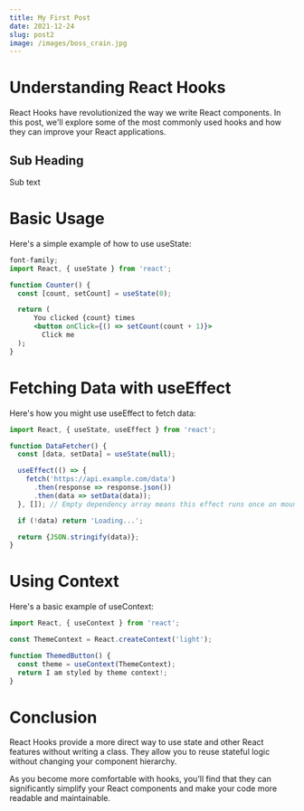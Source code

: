 ```yaml
---
title: My First Post
date: 2021-12-24
slug: post2
image: /images/boss_crain.jpg
---
```


# Understanding React Hooks
React Hooks have revolutionized the way we write React components. In this post, we'll explore some of the most commonly used hooks and how they can improve your React applications.
## Sub Heading
Sub text
# Basic Usage
Here's a simple example of how to use useState:

```jsx
font-family;
import React, { useState } from 'react';

function Counter() {
  const [count, setCount] = useState(0);

  return (
      You clicked {count} times
      <button onClick={() => setCount(count + 1)}>
        Click me
  );
}
```

# Fetching Data with useEffect

Here's how you might use useEffect to fetch data:

```jsx
import React, { useState, useEffect } from 'react';

function DataFetcher() {
  const [data, setData] = useState(null);

  useEffect(() => {
    fetch('https://api.example.com/data')
      .then(response => response.json())
      .then(data => setData(data));
  }, []); // Empty dependency array means this effect runs once on mount

  if (!data) return 'Loading...';

  return {JSON.stringify(data)};
}
```

# Using Context

Here's a basic example of useContext:

```jsx
import React, { useContext } from 'react';

const ThemeContext = React.createContext('light');

function ThemedButton() {
  const theme = useContext(ThemeContext);
  return I am styled by theme context!;
}
```

# Conclusion

React Hooks provide a more direct way to use state and other React features without writing a class. They allow you to reuse stateful logic without changing your component hierarchy.

As you become more comfortable with hooks, you'll find that they can significantly simplify your React components and make your code more readable and maintainable.